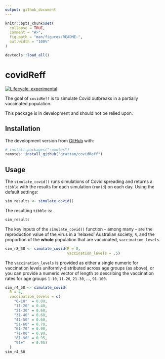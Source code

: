 ```yaml
---
output: github_document
---
```


<!-- README.md is generated from README.Rmd. Please edit that file -->

```r
knitr::opts_chunk$set(
  collapse = TRUE,
  comment = "#>",
  fig.path = "man/figures/README-",
  out.width = "100%"
)

devtools::load_all()
```

# covidReff

<!-- badges: start -->
[![Lifecycle: experimental](https://img.shields.io/badge/lifecycle-experimental-orange.svg)](https://www.tidyverse.org/lifecycle/#experimental)
<!-- badges: end -->


The goal of `covidReff` is to simulate Covid outbreaks in a partially vaccinated
population. 

This package is in development and should not be relied upon.

## Installation

The development version from [GitHub](https://github.com/) with:

``` r
# install.packages("remotes")
remotes::install_github("grattan/covidReff")
```

## Usage

The `simulate_covid()` runs simulations of Covid spreading and returns a `tibble` with the results for each simulation (`runid`) on each day. Using the default settings:

```r
sim_results <- simulate_covid()
```

The resulting `tibble` is:

```r
sim_results
```

The key inputs of the `simulate_covid()` function -- among many -- are the reproduction value of the virus in a 'relaxed' Australian society, `R`, and the proportion of the **whole** population that are vaccinated, `vaccination_levels`. 

```r
sim_r8_50 <- simulate_covid(R = 8, 
                            vaccination_levels = .5)
```

The `vaccination_levels` is provided as either a single numeric for vaccination levels uniformly-distributed across age groups (as above), or you can provide a numeric vector of length `10` describing the vaccination rates for age groups `1-10`, `11-20`, `21-30`, ..., `91-100`.

```r
sim_r4_50 <- simulate_covid(
  R = 4, 
  vaccination_levels = c(
    "0-10"  = 0.00,
    "11-20" = 0.40,
    "21-30" = 0.60,
    "31-40" = 0.60,
    "41-50" = 0.60,
    "51-60" = 0.70,
    "61-70" = 0.90,
    "71-80" = 0.90,
    "81-90" = 0.95,
    "91+"   = 0.95)
  )
sim_r4_50
```
